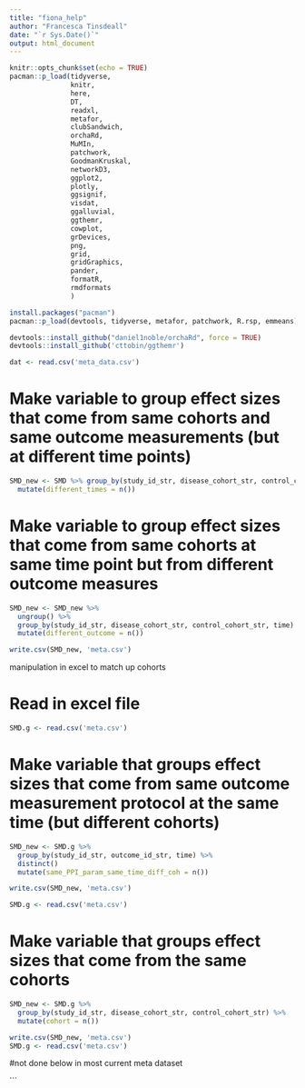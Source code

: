```yaml
---
title: "fiona_help"
author: "Francesca Tinsdeall"
date: "`r Sys.Date()`"
output: html_document
---
```

```r
knitr::opts_chunk$set(echo = TRUE)
pacman::p_load(tidyverse, 
               knitr,
               here,
               DT,
               readxl, 
               metafor,
               clubSandwich,
               orchaRd, 
               MuMIn,
               patchwork,
               GoodmanKruskal,
               networkD3,
               ggplot2,
               plotly,
               ggsignif,
               visdat,
               ggalluvial,
               ggthemr, 
               cowplot,
               grDevices,
               png,
               grid,
               gridGraphics,
               pander,
               formatR,
               rmdformats
               )

install.packages("pacman")
pacman::p_load(devtools, tidyverse, metafor, patchwork, R.rsp, emmeans)

devtools::install_github("daniel1noble/orchaRd", force = TRUE)
devtools::install_github('cttobin/ggthemr')

dat <- read.csv('meta_data.csv')
```


# Make variable to group effect sizes that come from same cohorts and same outcome measurements (but at different time points)

```r
SMD_new <- SMD %>% group_by(study_id_str, disease_cohort_str, control_cohort_str, outcome_id_str) %>% 
  mutate(different_times = n())
```

# Make variable to group effect sizes that come from same cohorts at same time point but from different outcome measures 

```r
SMD_new <- SMD_new %>% 
  ungroup() %>% 
  group_by(study_id_str, disease_cohort_str, control_cohort_str, time) %>% 
  mutate(different_outcome = n())

write.csv(SMD_new, 'meta.csv')
```

manipulation in excel to match up cohorts 

# Read in excel file

```r
SMD.g <- read.csv('meta.csv')
```

# Make variable that groups effect sizes that come from same outcome measurement protocol at the same time (but different cohorts)

```r
SMD_new <- SMD.g %>% 
  group_by(study_id_str, outcome_id_str, time) %>% 
  distinct()
  mutate(same_PPI_param_same_time_diff_coh = n())

write.csv(SMD_new, 'meta.csv')

SMD.g <- read.csv('meta.csv')

```

# Make variable that groups effect sizes that come from the same cohorts 

```r
SMD_new <- SMD.g %>% 
  group_by(study_id_str, disease_cohort_str, control_cohort_str) %>% 
  mutate(cohort = n())

write.csv(SMD_new, 'meta.csv')
SMD.g <- read.csv('meta.csv')
```






#not done below in most current meta dataset






```





